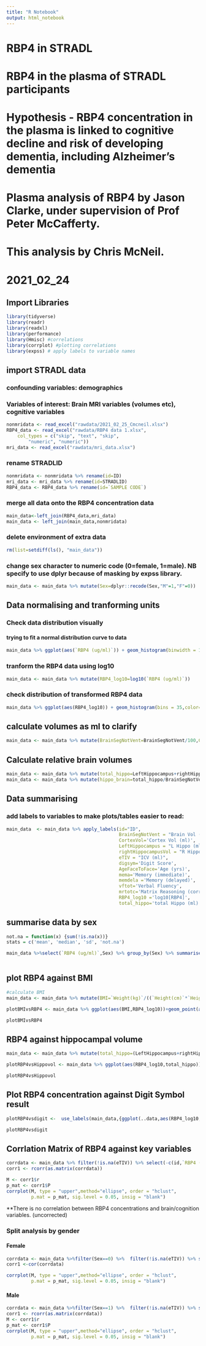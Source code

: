 ```yaml
---
title: "R Notebook"
output: html_notebook
---
```

# RBP4 in STRADL

# RBP4 in the plasma of STRADL participants
# Hypothesis - RBP4 concentration in the plasma is linked to cognitive decline and risk of developing dementia, including Alzheimer's dementia

# Plasma analysis of RBP4 by Jason Clarke, under supervision of Prof Peter McCafferty.
# This analysis by Chris McNeil. 
# 2021_02_24

## Import Libraries

```r

library(tidyverse)
library(readr)
library(readxl)
library(performance)
library(Hmisc) #correlations
library(corrplot) #plotting correlations
library(expss) # apply labels to variable names
```

## import STRADL data
### confounding variables: demographics
### Variables of interest: Brain MRI variables (volumes etc), cognitive variables



```r
nonmridata <- read_excel("rawdata/2021_02_25_Cmcneil.xlsx")
RBP4_data <- read_excel("rawdata/RBP4 data 1.xlsx", 
    col_types = c("skip", "text", "skip", 
        "numeric", "numeric"))
mri_data <- read_excel("rawdata/mri_data.xlsx")
```



### rename STRADLID

```r
nonmridata <- nonmridata %>% rename(id=ID)
mri_data <- mri_data %>% rename(id=STRADLID)
RBP4_data <- RBP4_data %>% rename(id=`SAMPLE CODE`)
```


### merge all data onto the RBP4 concentration data

```r
main_data<-left_join(RBP4_data,mri_data)
main_data <- left_join(main_data,nonmridata)
```
### delete environment of extra data

```r
rm(list=setdiff(ls(), "main_data"))
```

### change sex character to numeric code (0=female, 1=male). NB specify to use dplyr because of masking by expss library.
```r
main_data <- main_data %>% mutate(Sex=dplyr::recode(Sex,"M"=1,"F"=0))

```


## Data normalising and tranforming units

### Check data distribution visually
#### trying to fit a normal distribution curve to data

```r
main_data %>% ggplot(aes(`RBP4 (ug/ml)`)) + geom_histogram(binwidth = 10,color="black", fill = "steelblue", alpha=.4,aes( y=..density..))+stat_function(fun = dnorm, args = list(mean =mean(main_data$`RBP4 (ug/ml)`), sd=sd(main_data$`RBP4 (ug/ml)`))) + theme_bw()

```

### tranform the RBP4 data using log10


```r
main_data <- main_data %>% mutate(RBP4_log10=log10(`RBP4 (ug/ml)`))
```

### check distribution of transformed RBP4 data


```r
main_data %>% ggplot(aes(RBP4_log10)) + geom_histogram(bins = 35,color="black", fill = "steelblue", alpha=.4,aes( y=..density..))+stat_function(fun = dnorm, args = list(mean =mean(main_data$RBP4_log10), sd=sd(main_data$RBP4_log10))) + theme_bw()

```


## calculate volumes as ml to clarify
```r
main_data <- main_data %>% mutate(BrainSegNotVent=BrainSegNotVent/100,CortexVol=CortexVol/1000, LeftHippocampus=LeftHippocampus/1000,rightHippocampusVol=rightHippocampusVol/1000)
```

## Calculate relative brain volumes

```r
main_data <- main_data %>% mutate(total_hippo=LeftHippocampus+rightHippocampusVol)
main_data <- main_data %>% mutate(hippo_brain=total_hippo/BrainSegNotVent,hippo_icv=total_hippo/eTIV,hippo_brain=total_hippo/BrainSegNotVent)

```

## Data summarising

### add labels to variables to make plots/tables easier to read:


```r
main_data  <- main_data %>% apply_labels(id="ID",
                                         BrainSegNotVent = "Brain Vol (ml)",
                                         CortexVol='Cortex Vol (ml)',
                                         LeftHippocampus = "L Hippo (ml)",
                                         rightHippocampusVol = "R Hippo (ml)",
                                         eTIV = "ICV (ml)",
                                         digsym='Digit Score',
                                         AgeFaceToFace='Age (yrs)',
                                         mema='Memory (immediate)',
                                         memdela ='Memory (delayed)',
                                         vftot='Verbal Fluency',
                                         mrtotc='Matrix Reasoning (correct)',
                                         RBP4_log10 ='log10[RBP4]',
                                         total_hippo='total Hippo (ml)')
```

## summarise data by sex
```r
not.na = function(x) {sum(!is.na(x))}
stats = c('mean', 'median', 'sd', 'not.na')

main_data %>%select(`RBP4 (ug/ml)`,Sex) %>% group_by(Sex) %>% summarise_all(.funs=stats)
                      
```


## plot RBP4 against BMI
```r
#calculate BMI
main_data <- main_data %>% mutate(BMI=`Weight(kg)`/((`Height(cm)`*`Height(cm)`)/10000))
```

```r
plotBMIvsRBP4 <- main_data %>% ggplot(aes(BMI,RBP4_log10))+geom_point(aes(color=factor(Sex)))+geom_smooth() + theme_bw()

plotBMIvsRBP4
```

## RBP4 against hippocampal volume

```r
main_data <- main_data %>% mutate(total_hippo=(LeftHippocampus+rightHippocampusVol))

plotRBP4vsHippovol <- main_data %>% ggplot(aes(RBP4_log10,total_hippo))+geom_point()+stat_smooth(method='lm') + theme_bw()

plotRBP4vsHippovol


```

## Plot RBP4 concentration against Digit Symbol result
```r
plotRBP4vsdigit <-  use_labels(main_data,{ggplot(..data,aes(RBP4_log10,digsym))+geom_point()+stat_smooth(method='lm') + theme_bw()})

plotRBP4vsdigit
```
## Corrlation Matrix of RBP4 against key variables
```r
corrdata <- main_data %>% filter(!is.na(eTIV)) %>% select(-c(id,`RBP4 (ug/ml)`,Sex,`Height(cm)`,`Weight(kg)`,CRP,`GripStrength(kg)`,SD,CortexVol,eTIV,BrainSegNotVent,mrtote,mrtottime)) 
corr1 <- rcorr(as.matrix(corrdata))

M <- corr1$r
p_mat <- corr1$P
corrplot(M, type = "upper",method="ellipse", order = "hclust", 
         p.mat = p_mat, sig.level = 0.05, insig = "blank")


```


**There is no correlation between RBP4 concentrations and brain/cognition variables. (uncorrected)

### Split analysis by gender

#### Female

```r
corrdata <- main_data %>%filter(Sex==0) %>%  filter(!is.na(eTIV)) %>% select(-c(id,`RBP4 (ug/ml)`,Sex,`Height(cm)`,`Weight(kg)`,CRP,`GripStrength(kg)`,SD,CortexVol,eTIV,BrainSegNotVent,mrtote,mrtottime)) 
corr1 <-cor(corrdata)

corrplot(M, type = "upper",method="ellipse", order = "hclust", 
         p.mat = p_mat, sig.level = 0.05, insig = "blank")
```


#### Male
```r
corrdata <- main_data %>%filter(Sex==1) %>%  filter(!is.na(eTIV)) %>% select(-c(id,`RBP4 (ug/ml)`,Sex,`Height(cm)`,`Weight(kg)`,CRP,`GripStrength(kg)`,SD,CortexVol,eTIV,BrainSegNotVent,mrtote,mrtottime)) 
corr1 <- rcorr(as.matrix(corrdata))
M <- corr1$r
p_mat <- corr1$P
corrplot(M, type = "upper",method="ellipse", order = "hclust", 
         p.mat = p_mat, sig.level = 0.05, insig = "blank")
```

```r


```
